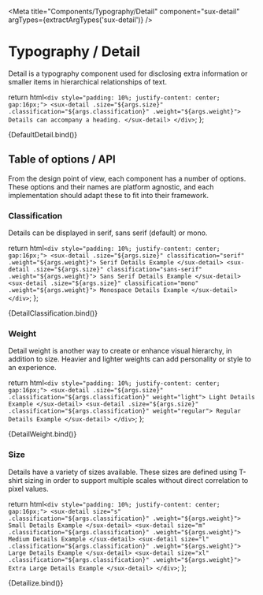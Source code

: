 
<Meta title="Components/Typography/Detail" component="sux-detail" argTypes={extractArgTypes('sux-detail')} />

# Typography / Detail

Detail is a typography component used for disclosing extra information or smaller items in hierarchical relationships of text.

  return html`
    <div style="padding: 10%; justify-content: center; gap:16px;">
      <sux-detail .size="${args.size}" .classification="${args.classification}" .weight="${args.weight}"> Details can accompany a heading. </sux-detail>
    </div>
  `;
};

<Canvas>
  <Story name="Playground">{DefaultDetail.bind()}</Story>
</Canvas>

## Table of options / API

From the design point of view, each component has a number of options. These options and their names are platform agnostic, and each implementation should adapt these to fit into their framework.

<ArgsTable of="sux-detail" />

### Classification

Details can be displayed in serif, sans serif (default) or mono.

  return html`
    <div style="padding: 10%; justify-content: center; gap:16px;">
      <sux-detail .size="${args.size}" classification="serif" .weight="${args.weight}"> Serif Details Example </sux-detail>
      <sux-detail .size="${args.size}" classification="sans-serif" .weight="${args.weight}"> Sans Serif Details Example </sux-detail>
      <sux-detail .size="${args.size}" classification="mono" .weight="${args.weight}"> Monospace Details Example </sux-detail>
    </div>
  `;
};

<Canvas>
  <Story name="Classification">{DetailClassification.bind()}</Story>
</Canvas>

### Weight

Detail weight is another way to create or enhance visual hierarchy, in addition to size. Heavier and lighter weights can add personality or style to an experience.

  return html`
    <div style="padding: 10%; justify-content: center; gap:16px;">
      <sux-detail .size="${args.size}" .classification="${args.classification}" weight="light"> Light Details Example </sux-detail>
      <sux-detail .size="${args.size}" .classification="${args.classification}" weight="regular"> Regular Details Example </sux-detail>
    </div>
  `;
};

<Canvas>
  <Story name="Weight">{DetailWeight.bind()}</Story>
</Canvas>

### Size

Details have a variety of sizes available. These sizes are defined using T-shirt sizing in order to support multiple scales without direct correlation to pixel values.

  return html`
    <div style="padding: 10%; justify-content: center; gap:16px;">
      <sux-detail size="s" .classification="${args.classification}" .weight="${args.weight}"> Small Details Example </sux-detail>
      <sux-detail size="m" .classification="${args.classification}" .weight="${args.weight}"> Medium Details Example </sux-detail>
      <sux-detail size="l" .classification="${args.classification}" .weight="${args.weight}"> Large Details Example </sux-detail>
      <sux-detail size="xl" .classification="${args.classification}" .weight="${args.weight}"> Extra Large Details Example </sux-detail>
    </div>
  `;
};

<Canvas>
  <Story name="Size">{Detailize.bind()}</Story>
</Canvas>
